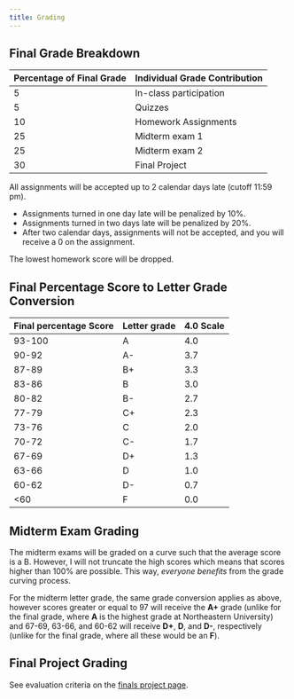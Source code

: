 ```yaml
---
title: Grading
---
```


## Final Grade Breakdown

| Percentage of Final Grade |  Individual Grade Contribution |
| :----- | :----- |
| 5  |    In-class participation |
| 5  |    Quizzes |
| 10  |   Homework Assignments |
| 25  | Midterm exam 1 |
| 25 | Midterm exam 2 |
| 30 | Final Project |

::: {.callout-important title="Late Homework Policy"}
All assignments will be accepted up to 2 calendar days late (cutoff 11:59 pm).

- Assignments turned in one day late will be penalized by 10%.
- Assignments turned in two days late will be penalized by 20%.
- After two calendar days, assignments will not be accepted, and you will receive a 0 on the assignment.

:::

::: {.callout-note}
The lowest homework score will be dropped.
:::


## Final Percentage Score to Letter Grade Conversion

| Final percentage Score |  Letter grade | 4.0 Scale |
| :----- | :----- | :----- |
| 93-100 | A | 4.0 |
| 90-92 | A- | 3.7 |
| 87-89 | B+ | 3.3 |
| 83-86 | B | 3.0 |
| 80-82 | B- | 2.7 |
| 77-79 | C+ | 2.3 |
| 73-76 | C | 2.0 |
| 70-72 | C- | 1.7 |
| 67-69 | D+ | 1.3 |
| 63-66 | D | 1.0 |
| 60-62 | D- | 0.7 |
| <60 | F | 0.0 |


## Midterm Exam Grading

The midterm exams will be graded on a curve such that the average score is a B. However, I will not truncate the high scores
which means that scores higher than 100% are possible. This way, *everyone benefits* from the grade curving process.

For the midterm letter grade, the same grade conversion applies as above, however scores greater or equal to 97 will receive
the **A+** grade (unlike for the final grade, where **A** is the highest grade at Northeastern University) and
67-69, 63-66, and 60-62 will receive **D+**, **D**, and **D-**, respectively (unlike for the final grade, where all these would be an **F**).

## Final Project Grading

See evaluation criteria on the [finals project page](final_project.html).
